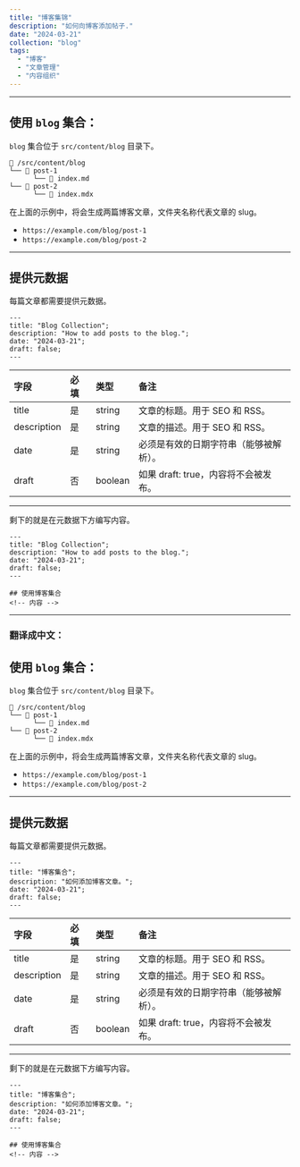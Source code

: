```yaml
---
title: "博客集锦"
description: "如何向博客添加帖子."
date: "2024-03-21"
collection: "blog"
tags:
  - "博客"
  - "文章管理"
  - "内容组织"
---
```


---

## 使用 `blog` 集合：

`blog` 集合位于 `src/content/blog` 目录下。

```
📁 /src/content/blog
└── 📁 post-1
      └── 📄 index.md
└── 📁 post-2
      └── 📄 index.mdx
```

在上面的示例中，将会生成两篇博客文章，文件夹名称代表文章的 slug。

- `https://example.com/blog/post-1`
- `https://example.com/blog/post-2`

---

## 提供元数据

每篇文章都需要提供元数据。

```astro
---
title: "Blog Collection";
description: "How to add posts to the blog.";
date: "2024-03-21";
draft: false;
---
```

| 字段         | 必填 | 类型     | 备注                                             |
| :----------- | :--- | :------- | :----------------------------------------------- |
| title        | 是   | string   | 文章的标题。用于 SEO 和 RSS。                    |
| description  | 是   | string   | 文章的描述。用于 SEO 和 RSS。                    |
| date         | 是   | string   | 必须是有效的日期字符串（能够被解析）。           |
| draft        | 否   | boolean  | 如果 draft: true，内容将不会被发布。             |

---

剩下的就是在元数据下方编写内容。

```astro
---
title: "Blog Collection";
description: "How to add posts to the blog.";
date: "2024-03-21";
draft: false;
---

## 使用博客集合
<!-- 内容 -->
```

---

### 翻译成中文：

## 使用 `blog` 集合：

`blog` 集合位于 `src/content/blog` 目录下。

```
📁 /src/content/blog
└── 📁 post-1
      └── 📄 index.md
└── 📁 post-2
      └── 📄 index.mdx
```

在上面的示例中，将会生成两篇博客文章，文件夹名称代表文章的 slug。

- `https://example.com/blog/post-1`
- `https://example.com/blog/post-2`

---

## 提供元数据

每篇文章都需要提供元数据。

```astro
---
title: "博客集合";
description: "如何添加博客文章。";
date: "2024-03-21";
draft: false;
---
```

| 字段         | 必填 | 类型     | 备注                                             |
| :----------- | :--- | :------- | :----------------------------------------------- |
| title        | 是   | string   | 文章的标题。用于 SEO 和 RSS。                    |
| description  | 是   | string   | 文章的描述。用于 SEO 和 RSS。                    |
| date         | 是   | string   | 必须是有效的日期字符串（能够被解析）。           |
| draft        | 否   | boolean  | 如果 draft: true，内容将不会被发布。             |

---

剩下的就是在元数据下方编写内容。

```astro
---
title: "博客集合";
description: "如何添加博客文章。";
date: "2024-03-21";
draft: false;
---

## 使用博客集合
<!-- 内容 -->
```